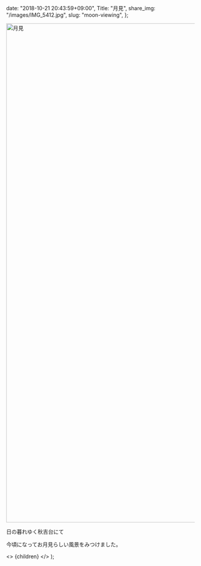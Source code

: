 
  date: "2018-10-21 20:43:59+09:00",
  Title: "月見",
  share_img: "/images/IMG_5412.jpg",
  slug: "moon-viewing",
};

<img src="/images/IMG_5412.jpg" alt="月見" width="2000" height="1332" />

<span className="caption">日の暮れゆく秋吉台にて</span>

今頃になってお月見らしい風景をみつけました。

  <>
    <Head>
      <title>{meta.Title} | 異郷好実</title>
    </Head>
    <PostLayout meta={meta}>{children}</PostLayout>
  </>
);
